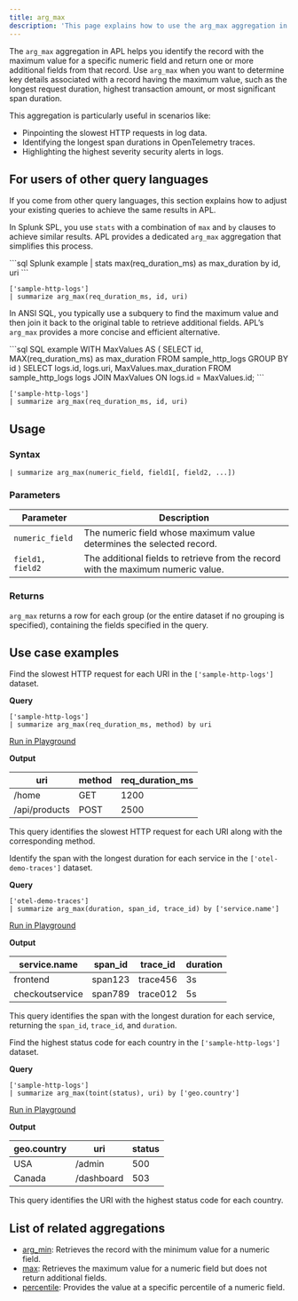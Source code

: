 ```yaml
---
title: arg_max
description: 'This page explains how to use the arg_max aggregation in APL.'
---
```


The `arg_max` aggregation in APL helps you identify the record with the maximum value for a specific numeric field and return one or more additional fields from that record. Use `arg_max` when you want to determine key details associated with a record having the maximum value, such as the longest request duration, highest transaction amount, or most significant span duration.

This aggregation is particularly useful in scenarios like:

- Pinpointing the slowest HTTP requests in log data.
- Identifying the longest span durations in OpenTelemetry traces.
- Highlighting the highest severity security alerts in logs.

## For users of other query languages

If you come from other query languages, this section explains how to adjust your existing queries to achieve the same results in APL.

<AccordionGroup>
<Accordion title="Splunk SPL users">

In Splunk SPL, you use `stats` with a combination of `max` and `by` clauses to achieve similar results. APL provides a dedicated `arg_max` aggregation that simplifies this process.

<CodeGroup>
```sql Splunk example
| stats max(req_duration_ms) as max_duration by id, uri
```

```kusto APL equivalent
['sample-http-logs']
| summarize arg_max(req_duration_ms, id, uri)
```
</CodeGroup>

</Accordion>
<Accordion title="ANSI SQL users">

In ANSI SQL, you typically use a subquery to find the maximum value and then join it back to the original table to retrieve additional fields. APL’s `arg_max` provides a more concise and efficient alternative.

<CodeGroup>
```sql SQL example
WITH MaxValues AS (
    SELECT id, MAX(req_duration_ms) as max_duration
    FROM sample_http_logs
    GROUP BY id
)
SELECT logs.id, logs.uri, MaxValues.max_duration
FROM sample_http_logs logs
JOIN MaxValues
ON logs.id = MaxValues.id;
```

```kusto APL equivalent
['sample-http-logs']
| summarize arg_max(req_duration_ms, id, uri)
```
</CodeGroup>

</Accordion>
</AccordionGroup>

## Usage

### Syntax

```kusto
| summarize arg_max(numeric_field, field1[, field2, ...])
```

### Parameters

| Parameter        | Description                                                                         |
|------------------|-------------------------------------------------------------------------------------|
| `numeric_field`  | The numeric field whose maximum value determines the selected record.             |
| `field1, field2` | The additional fields to retrieve from the record with the maximum numeric value. |

### Returns

`arg_max` returns a row for each group (or the entire dataset if no grouping is specified), containing the fields specified in the query.

## Use case examples

<Tabs>
<Tab title="Log analysis">

Find the slowest HTTP request for each URI in the `['sample-http-logs']` dataset.

**Query**

```kusto
['sample-http-logs']
| summarize arg_max(req_duration_ms, method) by uri
```

[Run in Playground](https://play.axiom.co/axiom-play-qf1k/explorer?initForm=%7B%22apl%22%3A%22%5B'sample-http-logs'%5D%20%7C%20summarize%20arg_max(req_duration_ms%2C%20method)%20by%20uri%22%7D)

**Output**

| uri               | method | req_duration_ms |
|-------------------|--------|-----------------|
| /home             | GET    | 1200            |
| /api/products     | POST   | 2500            |

This query identifies the slowest HTTP request for each URI along with the corresponding method.

</Tab>
<Tab title="OpenTelemetry traces">

Identify the span with the longest duration for each service in the `['otel-demo-traces']` dataset.

**Query**

```kusto
['otel-demo-traces']
| summarize arg_max(duration, span_id, trace_id) by ['service.name']
```

[Run in Playground](https://play.axiom.co/axiom-play-qf1k/explorer?initForm=%7B%22apl%22%3A%22%5B'otel-demo-traces'%5D%20%7C%20summarize%20arg_max(duration%2C%20span_id%2C%20trace_id)%20by%20%5B'service.name'%5D%22%7D)

**Output**

| service.name       | span_id  | trace_id  | duration |
|--------------------|----------|-----------|----------|
| frontend           | span123  | trace456  | 3s       |
| checkoutservice    | span789  | trace012  | 5s       |

This query identifies the span with the longest duration for each service, returning the `span_id`, `trace_id`, and `duration`.

</Tab>
<Tab title="Security logs">

Find the highest status code for each country in the `['sample-http-logs']` dataset.

**Query**

```kusto
['sample-http-logs']
| summarize arg_max(toint(status), uri) by ['geo.country']
```

[Run in Playground](https://play.axiom.co/axiom-play-qf1k/explorer?initForm=%7B%22apl%22%3A%22%5B'sample-http-logs'%5D%20%7C%20summarize%20arg_max(toint(status)%2C%20uri)%20by%20%5B'geo.country'%5D%22%7D)

**Output**

| geo.country  | uri               | status |
|--------------|-------------------|--------|
| USA          | /admin            | 500    |
| Canada       | /dashboard        | 503    |

This query identifies the URI with the highest status code for each country.

</Tab>
</Tabs>

## List of related aggregations

- [arg_min](/apl/aggregation-function/arg-min): Retrieves the record with the minimum value for a numeric field.
- [max](/apl/aggregation-function/max): Retrieves the maximum value for a numeric field but does not return additional fields.
- [percentile](/apl/aggregation-function/percentile): Provides the value at a specific percentile of a numeric field.